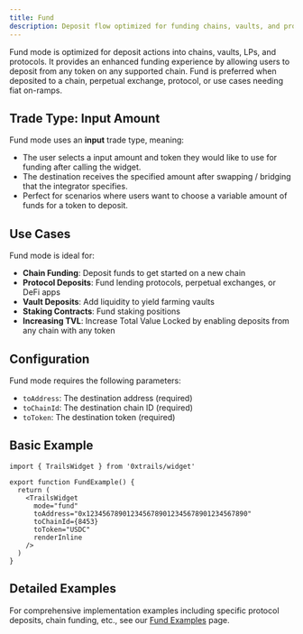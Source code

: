 ```yaml
---
title: Fund
description: Deposit flow optimized for funding chains, vaults, and protocols
---
```


Fund mode is optimized for deposit actions into chains, vaults, LPs, and protocols. It provides an enhanced funding experience by allowing users to deposit from any token on any supported chain. Fund is preferred when deposited to a chain, perpetual exchange, protocol, or use cases needing fiat on-ramps. 

## Trade Type: Input Amount

Fund mode uses an **input** trade type, meaning:
- The user selects a input amount and token they would like to use for funding after calling the widget.
- The destination receives the specified amount after swapping / bridging that the integrator specifies.
- Perfect for scenarios where users want to choose a variable amount of funds for a token to deposit.

## Use Cases

Fund mode is ideal for:
- **Chain Funding**: Deposit funds to get started on a new chain
- **Protocol Deposits**: Fund lending protocols, perpetual exchanges, or DeFi apps
- **Vault Deposits**: Add liquidity to yield farming vaults
- **Staking Contracts**: Fund staking positions
- **Increasing TVL**: Increase Total Value Locked by enabling deposits from any chain with any token

## Configuration

Fund mode requires the following parameters:
- `toAddress`: The destination address (required)
- `toChainId`: The destination chain ID (required)
- `toToken`: The destination token (required)

## Basic Example

```tsx
import { TrailsWidget } from '0xtrails/widget'

export function FundExample() {
  return (
    <TrailsWidget
      mode="fund"
      toAddress="0x1234567890123456789012345678901234567890"
      toChainId={8453}
      toToken="USDC"
      renderInline
    />
  )
}
```

## Detailed Examples

For comprehensive implementation examples including specific protocol deposits, chain funding, etc., see our [Fund Examples](/examples/fund) page.
